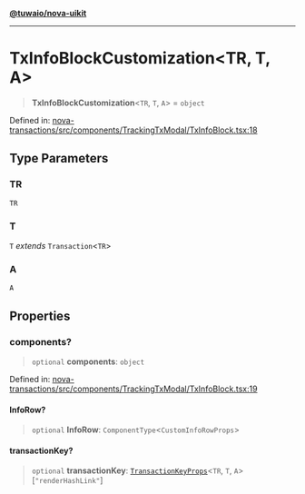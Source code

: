 [**@tuwaio/nova-uikit**](../../../README.md)

***

# TxInfoBlockCustomization\<TR, T, A\>

> **TxInfoBlockCustomization**\<`TR`, `T`, `A`\> = `object`

Defined in: [nova-transactions/src/components/TrackingTxModal/TxInfoBlock.tsx:18](https://github.com/TuwaIO/nova-uikit/blob/78a2a232911a274222f152266bfefc233948d277/packages/nova-transactions/src/components/TrackingTxModal/TxInfoBlock.tsx#L18)

## Type Parameters

### TR

`TR`

### T

`T` *extends* `Transaction`\<`TR`\>

### A

`A`

## Properties

### components?

> `optional` **components**: `object`

Defined in: [nova-transactions/src/components/TrackingTxModal/TxInfoBlock.tsx:19](https://github.com/TuwaIO/nova-uikit/blob/78a2a232911a274222f152266bfefc233948d277/packages/nova-transactions/src/components/TrackingTxModal/TxInfoBlock.tsx#L19)

#### InfoRow?

> `optional` **InfoRow**: `ComponentType`\<`CustomInfoRowProps`\>

#### transactionKey?

> `optional` **transactionKey**: [`TransactionKeyProps`](TransactionKeyProps.md)\<`TR`, `T`, `A`\>\[`"renderHashLink"`\]
